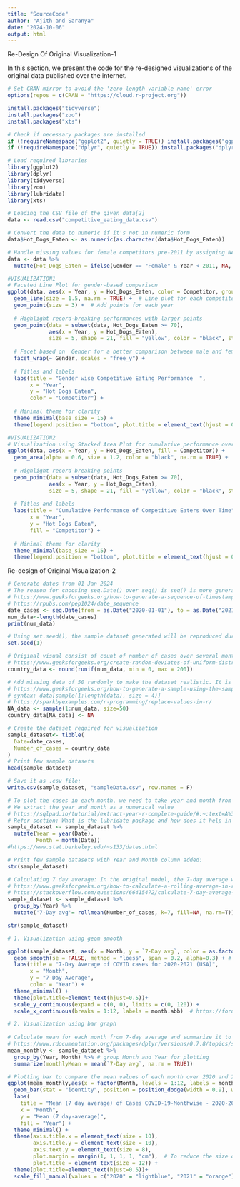 ---
title: "SourceCode"
author: "Ajith and Saranya"
date: "2024-10-06"
output: html
---

Re-Design Of Original Visualization-1

In this section, we present the code for the re-designed visualizations of the original data published over the internet.
```{r setup, include=FALSE}
# Set CRAN mirror to avoid the 'zero-length variable name' error
options(repos = c(CRAN = "https://cloud.r-project.org"))

install.packages("tidyverse")
install.packages("zoo")
install.packages("xts")
```


```{r , include=FALSE, warning=FALSE }

# Check if necessary packages are installed
if (!requireNamespace("ggplot2", quietly = TRUE)) install.packages("ggplot2")
if (!requireNamespace("dplyr", quietly = TRUE)) install.packages("dplyr")

# Load required libraries
library(ggplot2)
library(dplyr)
library(tidyverse)
library(zoo) 
library(lubridate)
library(xts)
```



```{r, warning=FALSE, message=FALSE}

# Loading the CSV file of the given data[2]
data <- read.csv("competitive_eating_data.csv")

# Convert the data to numeric if it's not in numeric form
data$Hot_Dogs_Eaten <- as.numeric(as.character(data$Hot_Dogs_Eaten))

# Handle missing values for female competitors pre-2011 by assigning NA
data <- data %>%
  mutate(Hot_Dogs_Eaten = ifelse(Gender == "Female" & Year < 2011, NA, Hot_Dogs_Eaten))

#VISUALIZATION1
# Faceted Line Plot for gender-based comparison
ggplot(data, aes(x = Year, y = Hot_Dogs_Eaten, color = Competitor, group = Competitor)) +
  geom_line(size = 1.5, na.rm = TRUE) +  # Line plot for each competitor
  geom_point(size = 3) +  # Add points for each year
  
  # Highlight record-breaking performances with larger points
  geom_point(data = subset(data, Hot_Dogs_Eaten >= 70), 
             aes(x = Year, y = Hot_Dogs_Eaten), 
             size = 5, shape = 21, fill = "yellow", color = "black", stroke = 1.5) +
  
  # Facet based on  Gender for a better comparison between male and female trends
  facet_wrap(~ Gender, scales = "free_y") +
  
  # Titles and labels
  labs(title = "Gender wise Competitive Eating Performance  ",
       x = "Year", 
       y = "Hot Dogs Eaten",
       color = "Competitor") +
  
  # Minimal theme for clarity
  theme_minimal(base_size = 15) +
  theme(legend.position = "bottom", plot.title = element_text(hjust = 0.5))

```

```{r, warning=FALSE, message=FALSE}
#VISUALIZATION2
# Visualization using Stacked Area Plot for cumulative performance over time
ggplot(data, aes(x = Year, y = Hot_Dogs_Eaten, fill = Competitor)) +
  geom_area(alpha = 0.6, size = 1.2, color = "black", na.rm = TRUE) +  # Stacked areas for cumulative performance
  
  # Highlight record-breaking points
  geom_point(data = subset(data, Hot_Dogs_Eaten >= 70), 
             aes(x = Year, y = Hot_Dogs_Eaten), 
             size = 5, shape = 21, fill = "yellow", color = "black", stroke = 1.5) +
  
  # Titles and labels
  labs(title = "Cumulative Performance of Competitive Eaters Over Time",
       x = "Year", 
       y = "Hot Dogs Eaten",
       fill = "Competitor") +
  
  # Minimal theme for clarity
  theme_minimal(base_size = 15) +
  theme(legend.position = "bottom", plot.title = element_text(hjust = 0.5))

```
Re-design of Original Visualization-2

```{r, warning=FALSE, message=FALSE}
# Generate dates from 01 Jan 2024 
# The reason for choosing seq.Date() over seq() is seq() is more general function and seq.Date() is specific to create date. 
# https://www.geeksforgeeks.org/how-to-generate-a-sequence-of-timestamps-in-r/
# https://rpubs.com/pep1024/date_sequence
date_cases <- seq.Date(from = as.Date("2020-01-01"), to = as.Date("2021-12-31"), by = "day")
num_data<-length(date_cases)
print(num_data)

# Using set.seed(), the sample dataset generated will be reproduced during all execution
set.seed(1)

# Original visual consist of count of number of cases over several months. Hence
# https://www.geeksforgeeks.org/create-random-deviates-of-uniform-distribution-in-r-programming-runif-function/
country_data <- round(runif(num_data, min = 0, max = 200))

# Add missing data of 50 randomly to make the dataset realistic. It is done through randomly selecting few datas and replacing it with NA
# https://www.geeksforgeeks.org/how-to-generate-a-sample-using-the-sample-function-in-r/- Example 5: Random Sampling of List Elements Using sample Function
# syntax: data[sample(1:length(data), size = 4)]
# https://sparkbyexamples.com/r-programming/replace-values-in-r/
NA_data <- sample(1:num_data, size=50)
country_data[NA_data] <- NA

# Create the dataset required for visualization 
sample_dataset<- tibble(
  Date=date_cases,
  Number_of_cases = country_data
)
# Print few sample datasets
head(sample_dataset)

# Save it as .csv file:
write.csv(sample_dataset, "sampleData.csv", row.names = F)

# To plot the cases in each month, we need to take year and month from the Date column.For this we use lubricate library 
# We extract the year and month as a numerical value 
# https://sqlpad.io/tutorial/extract-year-r-complete-guide/#:~:text=A%3A%20The%20lubridate%20package%20in,due%20to%20its%20intuitive%20functions.
# Refer section: What is the lubridate package and how does it help in extracting years?
sample_dataset <- sample_dataset %>%
  mutate(Year = year(Date), 
         Month = month(Date)) 
#https://www.stat.berkeley.edu/~s133/dates.html

# Print few sample datasets with Year and Month column added:
str(sample_dataset)

# Calculating 7 day average: In the original model, the 7-day average will be plotted for 2 years
# https://www.geeksforgeeks.org/how-to-calculate-a-rolling-average-in-r/
# https://stackoverflow.com/questions/66415472/calculate-7-day-average-in-r
sample_dataset <- sample_dataset %>%
  group_by(Year) %>%
  mutate('7-Day avg'= rollmean(Number_of_cases, k=7, fill=NA, na.rm=T)) # Data frame is already passed through pipe operator. na.rm = T is added to ignore the NA values and proceed calculation

str(sample_dataset)
```

```{r, warning=FALSE, message=FALSE}
# 1. Visualization using geom smooth 

ggplot(sample_dataset, aes(x = Month, y = `7-Day avg`, color = as.factor(Year), group = Year)) +
  geom_smooth(se = FALSE, method = "loess", span = 0.2, alpha=0.3) + # standard error wave is set to small 
  labs(title = "7-Day Average of COVID cases for 2020-2021 (USA)",
       x = "Month", 
       y = "7-Day Average", 
       color = "Year") +
  theme_minimal() +
  theme(plot.title=element_text(hjust=0.5))+
  scale_y_continuous(expand = c(0, 0), limits = c(0, 120)) +
  scale_x_continuous(breaks = 1:12, labels = month.abb)  # https://forum.posit.co/t/converting-number-month-to-month-name/106389
```

```{r, warning=FALSE, message=FALSE}
# 2. Visualization using bar graph
  
# Calculate mean for each month from 7-day average and summarize it to plot monthwise 
# https://www.rdocumentation.org/packages/dplyr/versions/0.7.8/topics/summarise
mean_monthly <- sample_dataset %>%
  group_by(Year, Month) %>% # group Month and Year for plotting
  summarize(monthlyMean = mean(`7-Day avg`, na.rm = TRUE))

# Plotting bar to compare the mean values of each month over 2020 and 2021
ggplot(mean_monthly,aes(x = factor(Month, levels = 1:12, labels = month.abb), y = monthlyMean, fill = as.factor(Year))) + # Converting month into Factors to be plotted in x axis
  geom_bar(stat = "identity", position = position_dodge(width = 0.9), width = 0.6) +  # Adjusting the size of bars
  labs(
    title = "Mean (7 day average) of Cases COVID-19-Monthwise - 2020-2021",
    x = "Month",
    y = "Mean (7 day-average)",
    fill = "Year") +
  theme_minimal() +
  theme(axis.title.x = element_text(size = 10),  
        axis.title.y = element_text(size = 10),  
        axis.text.y = element_text(size = 8),   
        plot.margin = margin(1, 1, 1, 1, "cm"),  # To reduce the size of the graph
        plot.title = element_text(size = 12)) +  
  theme(plot.title=element_text(hjust=0.5))+
  scale_fill_manual(values = c("2020" = "lightblue", "2021" = "orange"))
```










